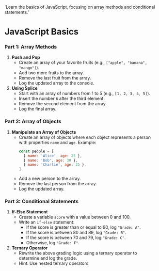 
  'Learn the basics of JavaScript, focusing on array methods and conditional statements.'

<HeroPattern />

# JavaScript Basics

### Part 1: Array Methods

1. **Push and Pop**
   - Create an array of your favorite fruits (e.g., `["apple", "banana", "mango"]`).
   - Add two more fruits to the array.
   - Remove the last fruit from the array.
   - Log the updated array to the console.
2. **Using Splice**
   - Start with an array of numbers from 1 to 5 (e.g., `[1, 2, 3, 4, 5]`).
   - Insert the number `6` after the third element.
   - Remove the second element from the array.
   - Log the final array.

### Part 2: Array of Objects

1. **Manipulate an Array of Objects**
   - Create an array of objects where each object represents a person with properties `name` and `age`. Example:
     ```js {{ title: 'js' }}
     const people = [
       { name: 'Alice', age: 25 },
       { name: 'Bob', age: 30 },
       { name: 'Charlie', age: 35 },
     ]
     ```
   - Add a new person to the array.
   - Remove the last person from the array.
   - Log the updated array.

### Part 3: Conditional Statements

1. **If-Else Statement**
   - Create a variable `score` with a value between 0 and 100.
   - Write an `if-else` statement:
     - If the score is greater than or equal to 90, log `"Grade: A"`.
     - If the score is between 80 and 89, log `"Grade: B"`.
     - If the score is between 70 and 79, log `"Grade: C"`.
     - Otherwise, log `"Grade: F"`.
2. **Ternary Operator**
   - Rewrite the above grading logic using a ternary operator to determine and log the grade.
   - Hint: Use nested ternary operators.
